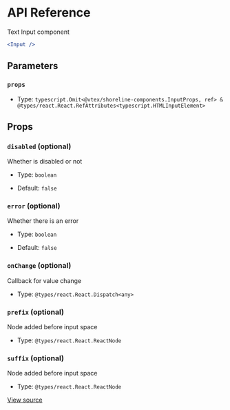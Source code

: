 # API Reference

Text Input component

```jsx
<Input />
```

## Parameters

### `props`

- Type: `typescript.Omit<@vtex/shoreline-components.InputProps, ref> & @types/react.React.RefAttributes<typescript.HTMLInputElement>`

## Props

### `disabled` (optional)

Whether is disabled or not

- Type: `boolean`

- Default: `false`

### `error` (optional)

Whether there is an error

- Type: `boolean`

- Default: `false`

### `onChange` (optional)

Callback for value change

- Type: `@types/react.React.Dispatch<any>`

### `prefix` (optional)

Node added before input space

- Type: `@types/react.React.ReactNode`

### `suffix` (optional)

Node added before input space

- Type: `@types/react.React.ReactNode`

[View source](https://github.com/vtex/shoreline/blob/4a299acfc/packages/components/src/input/input.tsx#L13)
